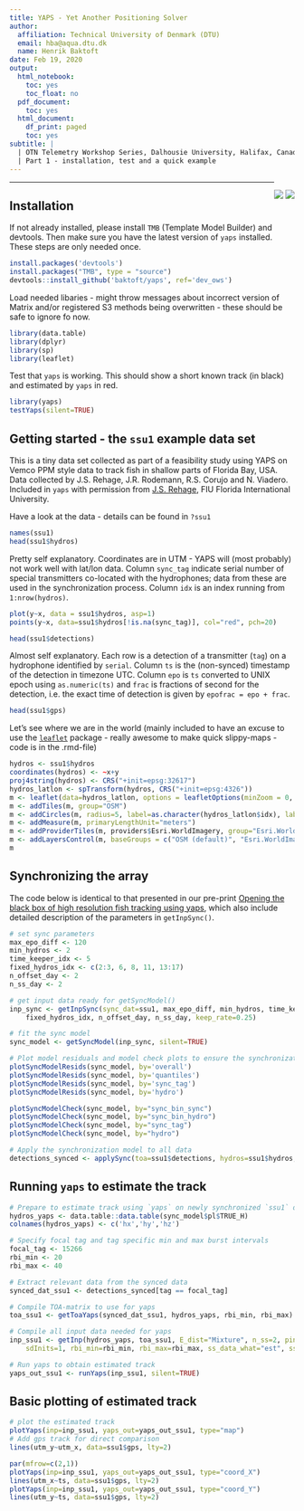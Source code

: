 ```yaml
---
title: YAPS - Yet Another Positioning Solver
author:
  affiliation: Technical University of Denmark (DTU)
  email: hba@aqua.dtu.dk
  name: Henrik Baktoft
date: Feb 19, 2020
output:
  html_notebook: 
    toc: yes
    toc_float: no
  pdf_document:
    toc: yes
  html_document:
    df_print: paged
    toc: yes
subtitle: |
  | OTN Telemetry Workshop Series, Dalhousie University, Halifax, Canada
  | Part 1 - installation, test and a quick example
---
```

<div style="float: right;">
  [![][yaps_logo]](https://github.com/baktoft/yaps)   ![][otn_logo]  
</div> 


***
## Installation
If not already installed, please install `TMB` (Template Model Builder) and devtools. Then make sure you have the latest version of `yaps` installed. These steps are only needed once.

```r
install.packages('devtools')
install.packages("TMB", type = "source")
devtools::install_github('baktoft/yaps', ref='dev_ows')
```
Load needed libaries - might throw messages about incorrect version of Matrix and/or registered S3 methods being overwritten - these should be safe to ignore fo now.
```r
library(data.table)
library(dplyr)
library(sp)
library(leaflet)

```

Test that `yaps` is working. This should show a short known track (in black) and estimated by `yaps` in red.
```r
library(yaps)
testYaps(silent=TRUE)
```


## Getting started - the `ssu1` example data set

This is a tiny data set collected as part of a feasibility study using YAPS on Vemco PPM style data to track fish in shallow parts of Florida Bay, USA. Data collected by J.S. Rehage, J.R. Rodemann, R.S. Corujo and N. Viadero. Included in `yaps` with permission from [J.S. Rehage](https://case.fiu.edu/about/directory/profiles/rehage-jennifer-schopf.html), FIU Florida International University.

Have a look at the data - details can be found in `?ssu1`
```r
names(ssu1)
head(ssu1$hydros)
```
Pretty self explanatory. Coordinates are in UTM - YAPS will (most probably) not work well with lat/lon data. Column `sync_tag` indicate serial number of special transmitters co-located with the hydrophones; data from these are used in the synchronization process. Column `idx` is an index running from `1:nrow(hydros)`.

```r
plot(y~x, data = ssu1$hydros, asp=1)
points(y~x, data=ssu1$hydros[!is.na(sync_tag)], col="red", pch=20)
```



```r
head(ssu1$detections)
```
Almost self explanatory. Each row is a detection of a transmitter (`tag`) on a hydrophone identified by `serial`. Column `ts` is the (non-synced) timestamp of the detection in timezone UTC. Column `epo` is `ts` converted to UNIX epoch using `as.numeric(ts)` and `frac` is fractions of second for the detection, i.e. the exact time of detection is given by `epofrac = epo + frac`.

```r
head(ssu1$gps)
```

Let's see where we are in the world (mainly included to have an excuse to use the [`leaflet`](https://cran.r-project.org/web/packages/leaflet/index.html) package - really awesome to make quick slippy-maps - code is in the .rmd-file)
```r
hydros <- ssu1$hydros
coordinates(hydros) <- ~x+y
proj4string(hydros) <- CRS("+init=epsg:32617")
hydros_latlon <- spTransform(hydros, CRS("+init=epsg:4326"))
m <- leaflet(data=hydros_latlon, options = leafletOptions(minZoom = 0, maxZoom = 18), width="100%", height=700)
m <- addTiles(m, group="OSM")
m <- addCircles(m, radius=5, label=as.character(hydros_latlon$idx), labelOptions = labelOptions(noHide = T, textOnly = TRUE))
m <- addMeasure(m, primaryLengthUnit="meters")
m <- addProviderTiles(m, providers$Esri.WorldImagery, group="Esri.WorldImagery")
m <- addLayersControl(m, baseGroups = c("OSM (default)", "Esri.WorldImagery"),    options = layersControlOptions(collapsed = FALSE)  )
m
```


## Synchronizing the array
The code below is identical to that presented in our pre-print [Opening the black box of high resolution fish tracking using yaps](https://www.researchgate.net/publication/338010182_Opening_the_black_box_of_high_resolution_fish_tracking_using_yaps), which also include detailed description of the parameters in `getInpSync()`.

```r
# set sync parameters 
max_epo_diff <- 120
min_hydros <- 2
time_keeper_idx <- 5
fixed_hydros_idx <- c(2:3, 6, 8, 11, 13:17)
n_offset_day <- 2
n_ss_day <- 2

# get input data ready for getSyncModel()
inp_sync <- getInpSync(sync_dat=ssu1, max_epo_diff, min_hydros, time_keeper_idx, 
    fixed_hydros_idx, n_offset_day, n_ss_day, keep_rate=0.25)

# fit the sync model
sync_model <- getSyncModel(inp_sync, silent=TRUE)

# Plot model residuals and model check plots to ensure the synchronization process was successful...
plotSyncModelResids(sync_model, by='overall')    
plotSyncModelResids(sync_model, by='quantiles')
plotSyncModelResids(sync_model, by='sync_tag')      
plotSyncModelResids(sync_model, by='hydro')         

plotSyncModelCheck(sync_model, by="sync_bin_sync")  
plotSyncModelCheck(sync_model, by="sync_bin_hydro") 
plotSyncModelCheck(sync_model, by="sync_tag")       
plotSyncModelCheck(sync_model, by="hydro")          

# Apply the synchronization model to all data
detections_synced <- applySync(toa=ssu1$detections, hydros=ssu1$hydros, sync_model)
```

## Running `yaps` to estimate the track
```r
# Prepare to estimate track using `yaps` on newly synchronized `ssu1` data
hydros_yaps <- data.table::data.table(sync_model$pl$TRUE_H)
colnames(hydros_yaps) <- c('hx','hy','hz')

# Specify focal tag and tag specific min and max burst intervals
focal_tag <- 15266
rbi_min <- 20
rbi_max <- 40

# Extract relevant data from the synced data
synced_dat_ssu1 <- detections_synced[tag == focal_tag]

# Compile TOA-matrix to use for yaps
toa_ssu1 <- getToaYaps(synced_dat_ssu1, hydros_yaps, rbi_min, rbi_max)

# Compile all input data needed for yaps
inp_ssu1 <- getInp(hydros_yaps, toa_ssu1, E_dist="Mixture", n_ss=2, pingType="rbi", 
    sdInits=1, rbi_min=rbi_min, rbi_max=rbi_max, ss_data_what="est", ss_data=0)

# Run yaps to obtain estimated track
yaps_out_ssu1 <- runYaps(inp_ssu1, silent=TRUE)
```

## Basic plotting of estimated track
```r
# plot the estimated track
plotYaps(inp=inp_ssu1, yaps_out=yaps_out_ssu1, type="map")
# Add gps track for direct comparison
lines(utm_y~utm_x, data=ssu1$gps, lty=2)

par(mfrow=c(2,1))
plotYaps(inp=inp_ssu1, yaps_out=yaps_out_ssu1, type="coord_X")
lines(utm_x~ts, data=ssu1$gps, lty=2)
plotYaps(inp=inp_ssu1, yaps_out=yaps_out_ssu1, type="coord_Y")
lines(utm_y~ts, data=ssu1$gps, lty=2)
```

[yaps_logo]: yaps_logo_hex_100px.png
[otn_logo]: otn_logo.png
